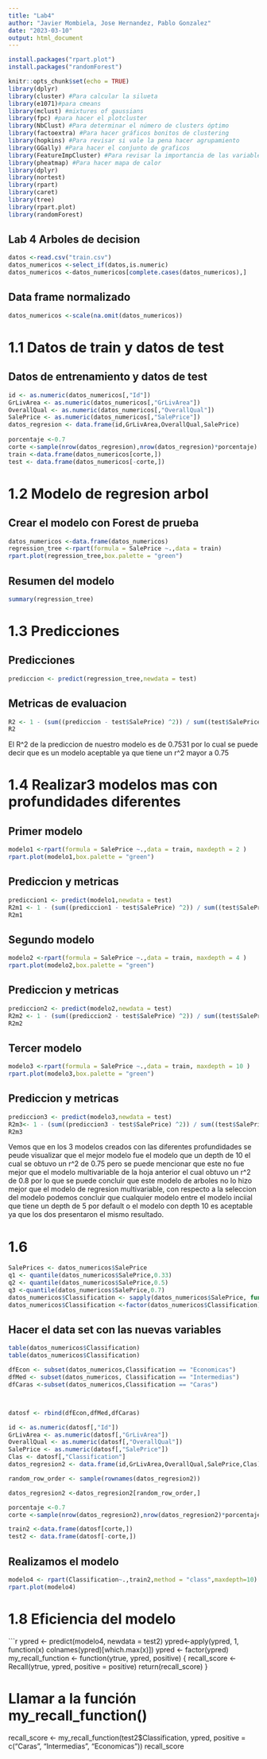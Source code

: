 ```yaml
---
title: "Lab4"
author: "Javier Mombiela, Jose Hernandez, Pablo Gonzalez"
date: "2023-03-10"
output: html_document
---
```

```r
install.packages("rpart.plot")
install.packages("randomForest")
```


```r
knitr::opts_chunk$set(echo = TRUE)
library(dplyr)
library(cluster) #Para calcular la silueta
library(e1071)#para cmeans
library(mclust) #mixtures of gaussians
library(fpc) #para hacer el plotcluster
library(NbClust) #Para determinar el número de clusters óptimo
library(factoextra) #Para hacer gráficos bonitos de clustering
library(hopkins) #Para revisar si vale la pena hacer agrupamiento
library(GGally) #Para hacer el conjunto de graficos
library(FeatureImpCluster) #Para revisar la importancia de las variables en los grupos.
library(pheatmap) #Para hacer mapa de calor
library(dplyr)
library(nortest)
library(rpart)
library(caret)
library(tree)
library(rpart.plot)
library(randomForest)

```

## Lab 4 Arboles de decision 

```r
datos <-read.csv("train.csv")
datos_numericos <-select_if(datos,is.numeric)
datos_numericos <-datos_numericos[complete.cases(datos_numericos),]

```

## Data frame normalizado
```r
datos_numericos <-scale(na.omit(datos_numericos))
```
# 1.1 Datos de train y datos de test
## Datos de entrenamiento y datos de test
```r
id <- as.numeric(datos_numericos[,"Id"])
GrLivArea <- as.numeric(datos_numericos[,"GrLivArea"])
OverallQual <- as.numeric(datos_numericos[,"OverallQual"])
SalePrice <- as.numeric(datos_numericos[,"SalePrice"])
datos_regresion <- data.frame(id,GrLivArea,OverallQual,SalePrice)
  
porcentaje <-0.7
corte <-sample(nrow(datos_regresion),nrow(datos_regresion)*porcentaje)
train <-data.frame(datos_numericos[corte,])
test <- data.frame(datos_numericos[-corte,])
```
# 1.2 Modelo de regresion arbol
## Crear el modelo con Forest de prueba
```r
datos_numericos <-data.frame(datos_numericos)
regression_tree <-rpart(formula = SalePrice ~.,data = train)
rpart.plot(regression_tree,box.palette = "green")
```
## Resumen del modelo
```r
summary(regression_tree)
```

# 1.3 Predicciones
## Predicciones 
```r
prediccion <- predict(regression_tree,newdata = test)

```
## Metricas de evaluacion
```r
R2 <- 1 - (sum((prediccion - test$SalePrice) ^2)) / sum((test$SalePrice - mean(test$SalePrice))^2)
R2
```
El R^2 de la prediccion de nuestro modelo es de 0.7531 por lo cual se puede decir que es un modelo aceptable ya que tiene un r^2 mayor a 0.75

# 1.4 Realizar3 modelos mas con profundidades diferentes

## Primer modelo
```r
modelo1 <-rpart(formula = SalePrice ~.,data = train, maxdepth = 2 )
rpart.plot(modelo1,box.palette = "green")
```
## Prediccion y metricas
```r
prediccion1 <- predict(modelo1,newdata = test)
R2m1 <- 1 - (sum((prediccion1 - test$SalePrice) ^2)) / sum((test$SalePrice - mean(test$SalePrice))^2)
R2m1
```
## Segundo modelo
```r
modelo2 <-rpart(formula = SalePrice ~.,data = train, maxdepth = 4 )
rpart.plot(modelo2,box.palette = "green")
```
## Prediccion y metricas
```r
prediccion2 <- predict(modelo2,newdata = test)
R2m2 <- 1 - (sum((prediccion2 - test$SalePrice) ^2)) / sum((test$SalePrice - mean(test$SalePrice))^2)
R2m2
```
## Tercer modelo
```r
modelo3 <-rpart(formula = SalePrice ~.,data = train, maxdepth = 10 )
rpart.plot(modelo3,box.palette = "green")
```
## Prediccion y metricas
```r
prediccion3 <- predict(modelo3,newdata = test)
R2m3<- 1 - (sum((prediccion3 - test$SalePrice) ^2)) / sum((test$SalePrice - mean(test$SalePrice))^2)
R2m3
```
Vemos que en los 3 modelos creados con las diferentes profundidades se peude visualizar que el mejor modelo fue el modelo que un depth de 10 el cual se obtuvo un r^2 de 0.75 pero se puede mencionar que este no fue mejor que el modelo multivariable de la hoja anterior el cual obtuvo un r^2 de 0.8 por lo que se puede concluir que este modelo de arboles no lo hizo mejor que el modelo de regresion multivariable, con respecto a la seleccion del modelo podemos concluir que cualquier modelo entre el modelo inciial que tiene un depth de 5 por default o el modelo con depth 10 es aceptable ya que los dos presentaron el mismo resultado.

# 1.6



```r
SalePrices <- datos_numericos$SalePrice
q1 <- quantile(datos_numericos$SalePrice,0.33)
q2 <- quantile(datos_numericos$SalePrice,0.5)
q3 <-quantile(datos_numericos$SalePrice,0.7)
datos_numericos$Classification <- sapply(datos_numericos$SalePrice, function(x) ifelse(x <= q1, "Economicas", ifelse(x >= q2 && x <= q3, "Intermedias", "Caras")))
datos_numericos$Classification <-factor(datos_numericos$Classification)
```

## Hacer el data set con las nuevas variables

```r
table(datos_numericos$Classification)
table(datos_numericos$Classification)

dfEcon <- subset(datos_numericos,Classification == "Economicas")
dfMed <- subset(datos_numericos, Classification == "Intermedias")
dfCaras <-subset(datos_numericos,Classification == "Caras")



datosf <- rbind(dfEcon,dfMed,dfCaras)

id <- as.numeric(datosf[,"Id"])
GrLivArea <- as.numeric(datosf[,"GrLivArea"])
OverallQual <- as.numeric(datosf[,"OverallQual"])
SalePrice <- as.numeric(datosf[,"SalePrice"])
Clas <- datosf[,"Classification"]
datos_regresion2 <- data.frame(id,GrLivArea,OverallQual,SalePrice,Clas)

random_row_order <- sample(rownames(datos_regresion2))

datos_regresion2 <-datos_regresion2[random_row_order,]

porcentaje <-0.7
corte <-sample(nrow(datos_regresion2),nrow(datos_regresion2)*porcentaje)

train2 <-data.frame(datosf[corte,])
test2 <- data.frame(datosf[-corte,])
```

## Realizamos el modelo
```r
modelo4 <- rpart(Classification~.,train2,method = "class",maxdepth=10)
rpart.plot(modelo4)
```

# 1.8 Eficiencia del modelo
```r
ypred <- predict(modelo4, newdata = test2)
ypred<-apply(ypred, 1, function(x) colnames(ypred)[which.max(x)])
ypred <- factor(ypred)
my_recall_function <- function(ytrue, ypred, positive) {
  recall_score <- Recall(ytrue, ypred, positive = positive)
  return(recall_score)
}

# Llamar a la función my_recall_function()
recall_score <- my_recall_function(test2$Classification, ypred, positive = c("Caras", "Intermedias", "Economicas"))
recall_score



# <!-- ``` -->




